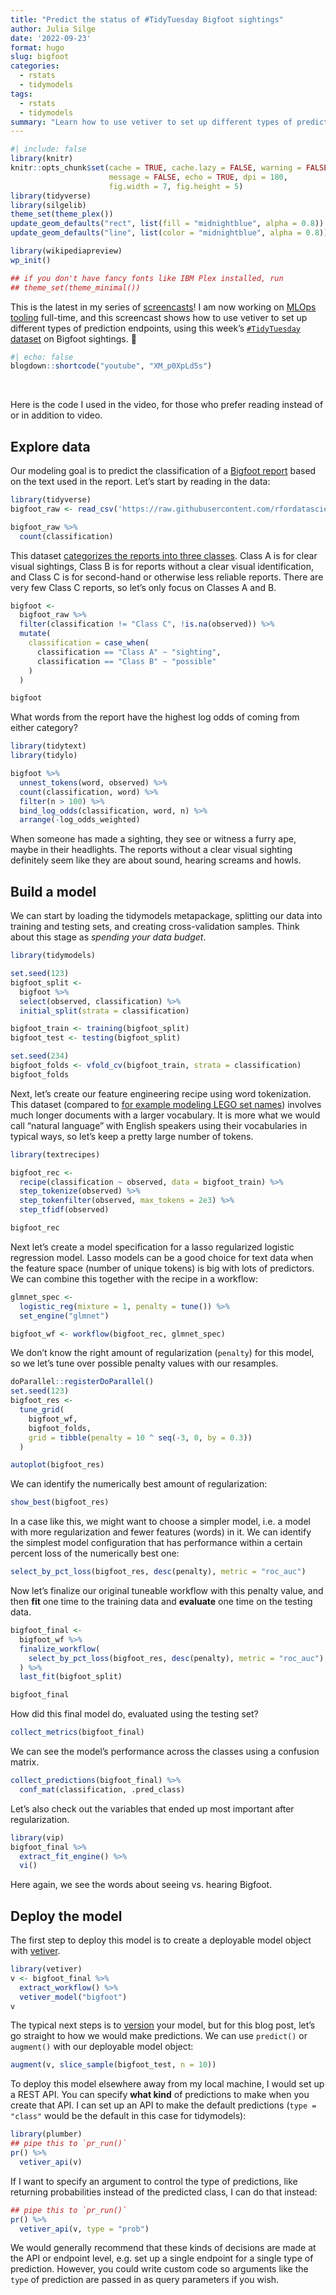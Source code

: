 ```yaml
---
title: "Predict the status of #TidyTuesday Bigfoot sightings"
author: Julia Silge
date: '2022-09-23'
format: hugo
slug: bigfoot
categories:
  - rstats
  - tidymodels
tags:
  - rstats
  - tidymodels
summary: "Learn how to use vetiver to set up different types of prediction endpoints for your deployed model."
---
```


```r
#| include: false
library(knitr)
knitr::opts_chunk$set(cache = TRUE, cache.lazy = FALSE, warning = FALSE, 
                      message = FALSE, echo = TRUE, dpi = 180,
                      fig.width = 7, fig.height = 5)
library(tidyverse)
library(silgelib)
theme_set(theme_plex())
update_geom_defaults("rect", list(fill = "midnightblue", alpha = 0.8))
update_geom_defaults("line", list(color = "midnightblue", alpha = 0.8))

library(wikipediapreview)
wp_init()

## if you don't have fancy fonts like IBM Plex installed, run
## theme_set(theme_minimal())
```

This is the latest in my series of [screencasts](https://www.youtube.com/juliasilge)! I am now working on [MLOps tooling](https://vetiver.rstudio.com/) full-time, and this screencast shows how to use vetiver to set up different types of prediction endpoints, using this week's [`#TidyTuesday` dataset](https://github.com/rfordatascience/tidytuesday) on Bigfoot sightings. 🦶

```r
#| echo: false
blogdown::shortcode("youtube", "XM_p0XpLd5s")
```

</br>

Here is the code I used in the video, for those who prefer reading instead of or in addition to video.

## Explore data

Our modeling goal is to predict the classification of a [Bigfoot report](https://github.com/rfordatascience/tidytuesday/tree/master/data/2022/2022-09-13) based on the text used in the report. Let's start by reading in the data:

```r
library(tidyverse)
bigfoot_raw <- read_csv('https://raw.githubusercontent.com/rfordatascience/tidytuesday/master/data/2022/2022-09-13/bigfoot.csv')

bigfoot_raw %>%
  count(classification)
```

This dataset [categorizes the reports into three classes](http://www.bfro.net/GDB/classify.asp). Class A is for clear visual sightings, Class B is for reports without a clear visual identification, and Class C is for second-hand or otherwise less reliable reports. There are very few Class C reports, so let's only focus on Classes A and B.

```r
bigfoot <-
  bigfoot_raw %>%
  filter(classification != "Class C", !is.na(observed)) %>%
  mutate(
    classification = case_when(
      classification == "Class A" ~ "sighting",
      classification == "Class B" ~ "possible"
    )
  )

bigfoot
```

What words from the report have the highest log odds of coming from either category?

```r
library(tidytext)
library(tidylo)

bigfoot %>%
  unnest_tokens(word, observed) %>%
  count(classification, word) %>%
  filter(n > 100) %>%
  bind_log_odds(classification, word, n) %>%
  arrange(-log_odds_weighted)
```

When someone has made a sighting, they see or witness a furry ape, maybe in their headlights. The reports without a clear visual sighting definitely seem like they are about sound, hearing screams and howls.

## Build a model

We can start by loading the tidymodels metapackage, splitting our data into training and testing sets, and creating cross-validation samples. Think about this stage as *spending your data budget*.

```r
library(tidymodels)

set.seed(123)
bigfoot_split <-
  bigfoot %>%
  select(observed, classification) %>%
  initial_split(strata = classification)

bigfoot_train <- training(bigfoot_split)
bigfoot_test <- testing(bigfoot_split)

set.seed(234)
bigfoot_folds <- vfold_cv(bigfoot_train, strata = classification)
bigfoot_folds
```

Next, let's create our feature engineering recipe using word tokenization. This dataset (compared to [for example modeling LEGO set names](https://juliasilge.com/blog/lego-sets/)) involves much longer documents with a larger vocabulary. It is more what we would call "natural language" with English speakers using their vocabularies in typical ways, so let's keep a pretty large number of tokens.

```r
library(textrecipes)

bigfoot_rec <-
  recipe(classification ~ observed, data = bigfoot_train) %>%
  step_tokenize(observed) %>%
  step_tokenfilter(observed, max_tokens = 2e3) %>%
  step_tfidf(observed)

bigfoot_rec
```

Next let's create a model specification for a lasso regularized logistic regression model. Lasso models can be a good choice for text data when the feature space (number of unique tokens) is big with lots of predictors. We can combine this together with the recipe in a workflow:

```r
glmnet_spec <- 
  logistic_reg(mixture = 1, penalty = tune()) %>%
  set_engine("glmnet")

bigfoot_wf <- workflow(bigfoot_rec, glmnet_spec)
```

We don't know the right amount of regularization (`penalty`) for this model, so we let's tune over possible penalty values with our resamples.

```r
doParallel::registerDoParallel()
set.seed(123)
bigfoot_res <- 
  tune_grid(
    bigfoot_wf, 
    bigfoot_folds, 
    grid = tibble(penalty = 10 ^ seq(-3, 0, by = 0.3))
  )

autoplot(bigfoot_res)
```

We can identify the numerically best amount of regularization:

```r
show_best(bigfoot_res)
```

In a case like this, we might want to choose a simpler model, i.e. a model with more regularization and fewer features (words) in it. We can identify the simplest model configuration that has performance within a certain percent loss of the numerically best one:

```r
select_by_pct_loss(bigfoot_res, desc(penalty), metric = "roc_auc")
```

Now let's finalize our original tuneable workflow with this penalty value, and then **fit** one time to the training data and **evaluate** one time on the testing data.

```r
bigfoot_final <-
  bigfoot_wf %>%
  finalize_workflow(
    select_by_pct_loss(bigfoot_res, desc(penalty), metric = "roc_auc")
  ) %>%
  last_fit(bigfoot_split)

bigfoot_final
```

How did this final model do, evaluated using the testing set?

```r
collect_metrics(bigfoot_final)
```

We can see the model's performance across the classes using a confusion matrix.

```r
collect_predictions(bigfoot_final) %>%
  conf_mat(classification, .pred_class)
```

Let's also check out the variables that ended up most important after regularization.

```r
library(vip)
bigfoot_final %>%
  extract_fit_engine() %>%
  vi() 
```

Here again, we see the words about seeing vs. hearing Bigfoot.

## Deploy the model

The first step to deploy this model is to create a deployable model object with [vetiver](https://vetiver.rstudio.com/).

```r
library(vetiver)
v <- bigfoot_final %>%
  extract_workflow() %>%
  vetiver_model("bigfoot")
v
```

The typical next steps is to [version](https://vetiver.rstudio.com/get-started/version.html) your model, but for this blog post, let's go straight to how we would make predictions. We can use `predict()` or `augment()` with our deployable model object:

```r
augment(v, slice_sample(bigfoot_test, n = 10))
```

To deploy this model elsewhere away from my local machine, I would set up a REST API. You can specify **what kind** of predictions to make when you create that API. I can set up an API to make the default predictions (`type = "class"` would be the default in this case for tidymodels):

```r
library(plumber)
## pipe this to `pr_run()`
pr() %>% 
  vetiver_api(v)
```

If I want to specify an argument to control the type of predictions, like returning probabilities instead of the predicted class, I can do that instead:

```r
## pipe this to `pr_run()`
pr() %>% 
  vetiver_api(v, type = "prob")
```

We would generally recommend that these kinds of decisions are made at the API or endpoint level, e.g. set up a single endpoint for a single type of prediction. However, you could write custom code so arguments like the `type` of prediction are passed in as query parameters if you wish.

